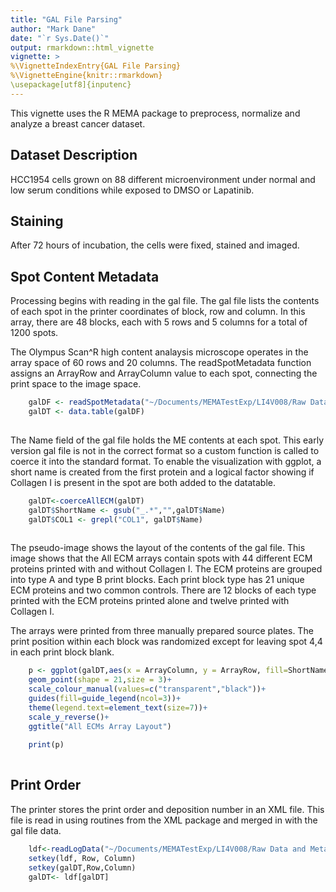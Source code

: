 ```yaml
---
title: "GAL File Parsing"
author: "Mark Dane"
date: "`r Sys.Date()`"
output: rmarkdown::html_vignette
vignette: >
%\VignetteIndexEntry{GAL File Parsing}
%\VignetteEngine{knitr::rmarkdown}
\usepackage[utf8]{inputenc}
---
```

This vignette uses the R MEMA package to preprocess, normalize and analyze a breast cancer dataset. 

## Dataset Description

HCC1954 cells grown on 88 different microenvironment under normal and low serum conditions while exposed to DMSO or Lapatinib.

## Staining

After 72 hours of incubation, the cells were fixed, stained and imaged. 

## Spot Content Metadata

Processing begins with reading in the gal file. The gal file lists the contents of each spot in the printer coordinates of block, row and column. In this array, there are 48 blocks, each with 5 rows and 5 columns for a total of 1200 spots.

The Olympus Scan^R high content analaysis microscope operates in the array space of 60 rows and 20 columns. The readSpotMetadata function assigns an ArrayRow and ArrayColumn value to each spot, connecting the print space to the image space.

```r
    
    galDF <- readSpotMetadata("~/Documents/MEMATestExp/LI4V008/Raw Data and Metadata/20150225_LI4V008_AllECMs.gal")
    galDT <- data.table(galDF)
    
```

The Name field of the gal file holds the ME contents at each spot. This early version gal file is not in the correct format so a custom function is called to coerce it into the standard format. To enable the visualization with ggplot, a short name is created from the first protein and a logical factor showing if Collagen I is present in the spot are both added to the datatable.
    
    
```r
    galDT<-coerceAllECM(galDT)
    galDT$ShortName <- gsub("_.*","",galDT$Name)
    galDT$COL1 <- grepl("COL1", galDT$Name)
    
```
    
The pseudo-image shows the layout of the contents of the gal file. This image shows that the All ECM arrays contain spots with 44 different ECM proteins printed with and without Collagen I. The ECM proteins are grouped into type A and type B print blocks. Each print block type has 21 unique ECM proteins and two common controls. There are 12 blocks of each type printed with the ECM proteins printed alone and twelve printed with Collagen I.
    
The arrays were printed from three manually prepared source plates. The print position within each block was randomized except for leaving spot 4,4 in each print block blank. 
    
```r
    
    p <- ggplot(galDT,aes(x = ArrayColumn, y = ArrayRow, fill=ShortName, colour=COL1))+
    geom_point(shape = 21,size = 3)+
    scale_colour_manual(values=c("transparent","black"))+
    guides(fill=guide_legend(ncol=3))+
    theme(legend.text=element_text(size=7))+
    scale_y_reverse()+
    ggtitle("All ECMs Array Layout")
    
    print(p)
    
```
## Print Order
    
The printer stores the print order and deposition number in an XML file. This file is read in using routines from the XML package and merged in with the gal file data.
    
    
```r
    ldf<-readLogData("~/Documents/MEMATestExp/LI4V008/Raw Data and Metadata/20150224-152101.XML")
    setkey(ldf, Row, Column)
    setkey(galDT,Row,Column)
    galDT<- ldf[galDT]
    
```
    
    
    
